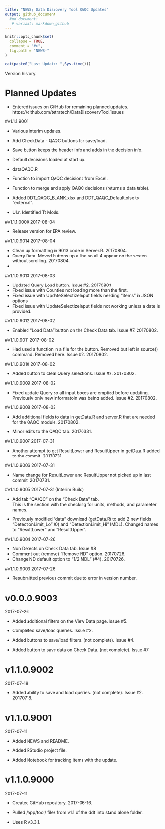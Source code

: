 ```yaml
---
title: "NEWS; Data Discovery Tool QAQC Updates"
output: github_document
  #md_document:
   # variant: markdown_github
---
```


<!-- NEWS.md is generated from NEWS.Rmd. Please edit that file -->

```r
knitr::opts_chunk$set(
  collapse = TRUE,
  comment = "#>",
  fig.path = "NEWS-"
)
```

```r
cat(paste0("Last Update: ",Sys.time()))
```

Version history.

# Planned Updates

* Entered issues on GitHub for remaining planned updates.
https://github.com/tetratech/DataDiscoveryTool/issues

#v1.1.1.9001

* Various interim updates.

* Add CheckData - QAQC buttons for save/load.
+ Save button keeps the header info and adds in the decision info.
+ Default decisions loaded at start up.

* dataQAQC.R 
+ Function to import QAQC decisions from Excel.
+ Function to merge and apply QAQC decisions (returns a data table).

* Added DDT_QAQC_BLANK.xlsx and DDT_QAQC_Default.xlsx to "external".

* UI.r.  Identified Tt Mods.

#v1.1.1.0000
2017-08-04

* Release version for EPA review.

#v1.1.0.9014
2017-08-04

* Clean up formatting in 9013 code in Server.R.  20170804.
* Query Data.  Moved buttons up a line so all 4 appear on the screen without scrolling.  20170804.
*

#v1.1.0.9013
2017-08-03

* Updated Query Load button.  Issue #2. 20170803
+ Fixed issue with Counties not loading more than the first.
+ Fixed issue with UpdateSelectizeInput fields needing "items" in JSON options.
+ Fixed issue with UpdateSelectizeInput fields not working unless a date is provided. 

#v1.1.0.9012
2017-08-02

* Enabled "Load Data" button on the Check Data tab. Issue #7.  20170802.

#v1.1.0.9011
2017-08-02

* Had used a function in a file for the button.  Removed but left in source() command.  Removed here.  Issue #2.  20170802.

#v1.1.0.9010
2017-08-02

* Added button to clear Query selections.  Issue #2.  20170802.

#v1.1.0.9009
2017-08-02

* Fixed update Query so all input boxes are emptied before updating.  
Previously only new informatoin was being added.  Issue #2.  20170802.

#v1.1.0.9008
2017-08-02

* Add additional fields to data in getData.R and server.R that are needed for the QAQC module.  20170802.

* Minor edits to the QAQC tab.  20170331.

#v1.1.0.9007
2017-07-31

* Another attempt to get ResultLower and ResultUpper in getData.R added to the commit.  20170731.

#v1.1.0.9006
2017-07-31

* Name change for ResultLower and ResultUpper not picked up in last commit.  20170731. 

#v1.1.0.9005
2017-07-31 (Interim Build)

* Add tab "QA/QC" on the "Check Data" tab.  
This is the section with the checking for units, methods, and parameter names.

* Previously modified "data" download (getData.R) to add 2 new fields "DetectionLimit_Lo" (0) and "DetectionLimit_Hi" (MDL).  Changed names to "ResultLower" and "ResultUpper".

#v1.1.0.9004
2017-07-26

* Non Detects on Check Data tab.  Issue #8
+ Comment out (remove) "Remove ND" option.  20170726.
+ Change ND default option to "1/2 MDL" (#4).  20170726.

#v1.1.0.9003
2017-07-26

* Resubmitted previous commit due to error in version number.

# v0.0.0.9003
2017-07-26

* Added additional filters on the View Data page.  Issue #5.

* Completed save/load queries.  Issue #2.

* Added buttons to save/load filters.  (not complete).  Issue #4.

* Added button to save data on Check Data.  (not complete). Issue #7

# v1.1.0.9002
2017-07-18

* Added ability to save and load queries.  (not complete).  Issue #2.  20170718.

# v1.1.0.9001
2017-07-11

* Added NEWS and README.

* Added RStudio project file.

* Added Notebook for tracking items with the update.

# v1.1.0.9000
2017-07-11

* Created GitHub repository.  2017-06-16.

* Pulled /app/tool/ files from v1.1 of the ddt into stand alone folder.

* Uses R v3.3.1.
